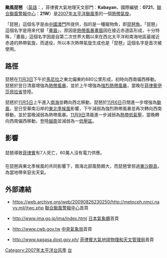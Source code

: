 {{no footnotes|time=2017-10-21T02:15:42+00:00}}
{{NoteTA
|G1=Typhoon
|G2=CWBTyphoonOld
|T=zh:颱風琵琶 (2007年); zh-cn:颱風琵琶 (2007年); zh-hk:颱風琵琶 (2007年); zh-tw:中度颱風琵琶 (2007年)
|1=zh:颱風琵琶; zh-cn:颱風琵琶; zh-hk:颱風琵琶; zh-tw:中度颱風琵琶
}}
{{颱風基礎資訊
|颱風名稱              = 颱風琵琶
|外文名稱              = Typhoon Peipah
|外文語言              = 英語
|十分鐘平均風速JMA      = 70|JMA=knot
|十分鐘平均風速CWB      = 35|CWB=m/s
|十分鐘平均風速KMA      = 35|KMA=m/s
|十分鐘平均風速HKO      = 130
|十分鐘平均風速PAGASA      = 120
|二分鐘平均風速         = 35|NMC=m/s
|一分鐘平均風速         = 75|SSHS=knot
|代表圖像              = Peipah 06 nov 2007 0124Z.jpg
|代表圖像名稱          = 颱風琵琶
|形成日期              = [[2007年|2007年]][[11月3日|11月3日]]
|消散日期              = [[2007年|2007年]][[11月9日|11月9日]]
|最低氣壓              = 970
|瞬間最大陣風          = 185
|財產損失              = 
|死傷人數              = 7
|影響地區              = {{PHI}}<br>{{CHNML}}<br>{{VIE}}
|備註                  = 
|颱風路徑圖            = Peipah 2007 track.png
|風季年份              = 2007
|風季位置              = 太平洋
}}
'''颱風琵琶''' （[[英語|英語]]：'''{{lang|en|Typhoon Peipah}}'''，菲律賓大氣地理天文部門：'''Kabayan'''，國際編號：'''0721'''，[[聯合颱風警報中心|聯合颱風警報中心]]：'''21W'''）是[[2007年太平洋颱風季|2007年太平洋颱風季]]的一個[[熱帶氣旋|熱帶氣旋]]。

「琵琶」這個名字是由[[中國|中國]][[澳門|澳門]]所提供，指的是一種寵物魚，即[[琵琶魚|琵琶魚]]。「琵琶」這個名字是用來代替「[[颱風畫眉|畫眉]]」，原因是[[熱帶風暴畫眉|熱帶風暴畫眉]]因在接近赤道區形成，十分特殊，「畫眉」這個名字因是自第二次世界大戰以來在西北太平洋和南海地區最接近赤道的熱帶氣旋，而退役，所以本次熱帶氣旋生成也是「琵琶」這個名字是首次被使用。

==路徑==
{{phs wikify}}
琵琶在[[11月3日|11月3日]]下午於[[馬尼拉|馬尼拉]]之東北偏東約880公里形成，初時向西南偏西移動。琵琶於翌日清晨增強為[[熱帶風暴|熱帶風暴]]，並於上午增強為[[強烈熱帶風暴|強烈熱帶風暴]]，當晚在[[菲律賓|菲律賓]][[伊莎貝拉省|伊莎貝拉省]]登陸。

琵琶於[[11月5日|11月5日]]上午進入[[南海|南海]]並轉向西北移動，琵琶於[[11月6日|11月6日]]日間進一步增強為[[颱風|颱風]]，翌日受華南沿岸的[[東北季風|東北季候風]]影響，下午減弱為強烈熱帶風暴並再次轉向西南移動，並於當晚減弱為熱帶風暴。[[11月9日|11月9日]]清晨進一步減弱為[[熱帶低氣壓|熱帶低氣壓]]，當晚轉向西南偏西移動，登陸[[越南|越南]]並減弱為一[[低壓區|低壓區]]。

==影響==
==={{PHI}}===
琵琶導致[[菲律賓|菲律賓]]有7人死亡，60萬人沒有電力供應。

==={{CHNML}}===
在琵琶與東北季候風的共同影響下，南海北部風勢頗大，而琵琶曾掠過[[東沙群島|東沙群島]]，為當地帶來惡劣天氣。

==外部連結==
{{Commonscat|Typhoon Peipah (2007)}}
*{{en}}https://web.archive.org/web/20090826230250/http://metocph.nmci.navy.mil/jtwc.php [[聯合颱風警報中心|聯合颱風警報中心]]首頁
*{{ja}}http://www.jma.go.jp/jma/index.html {{Wayback|url=http://www.jma.go.jp/jma/index.html |date=20110320125420 }} [[日本氣象廳|日本氣象廳]]首頁
*{{zh-tw}}http://www.cwb.gov.tw {{Wayback|url=http://www.cwb.gov.tw/ |date=20181025071210 }} [[中央氣象局|中央氣象局]]首頁
*{{en}}http://www.pagasa.dost.gov.ph/ {{Wayback|url=http://www.pagasa.dost.gov.ph/ |date=20081216234000 }} [[菲律賓大氣地球物理和天文管理局|菲律賓大氣地球物理和天文管理局]]首頁

{{2007 Pacific typhoon season buttons}}

[[Category:2007年太平洋台风季|Category:2007年太平洋台风季]]
[[Category:一级热带气旋|台]]
